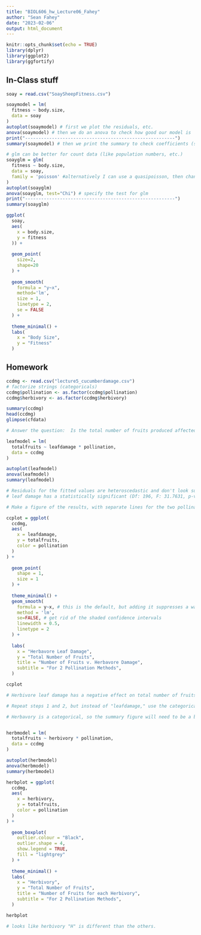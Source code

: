 ```yaml
---
title: "BIOL606_hw_Lecture06_Fahey"
author: "Sean Fahey"
date: "2023-02-06"
output: html_document
---
```


```r
knitr::opts_chunk$set(echo = TRUE)
library(dplyr)
library(ggplot2)
library(ggfortify)
```

## In-Class stuff
```r
soay = read.csv("SoaySheepFitness.csv")

soaymodel = lm(
  fitness ~ body.size,
  data = soay
)
autoplot(soaymodel) # first we plot the residuals, etc.
anova(soaymodel) # then we do an anova to check how good our model is
print("--------------------------------------------------------")
summary(soaymodel) # then we print the summary to check coefficients (slope and intercept) and significance for each variable
```

```r
# glm can be better for count data (like population numbers, etc.)
soayglm = glm(
  fitness ~ body.size,
  data = soay,
  family = 'poisson' #alternatively I can use a quasipoisson, then change anova test method from Chi to F. This is used when residual deviance is way higher than the number of degrees of freedom. Not relevant for this data.
)
autoplot(soayglm)
anova(soayglm, test="Chi") # specify the test for glm
print("--------------------------------------------------------")
summary(soayglm)
```
```r
ggplot(
  soay,
  aes(
    x = body.size,
    y = fitness
  )) + 
  
  geom_point(
    size=2,
    shape=20
  ) +
  
  geom_smooth(
    formula = "y~x",
    method='lm',
    size = 1,
    linetype = 2,
    se = FALSE
  ) +
  
  theme_minimal() +
  labs(
    x = "Body Size",
    y = "Fitness"
  )
```


## Homework
```r

ccdmg <- read.csv("lecture5_cucumberdamage.csv")
# factorize strings (categoricals)
ccdmg$pollination <- as.factor(ccdmg$pollination)
ccdmg$herbivory <- as.factor(ccdmg$herbivory)

summary(ccdmg)
head(ccdmg)
glimpse(cfdata)

```


```r
# Answer the question:  Is the total number of fruits produced affected by herbivore damage to leaves (i.e., "leafdamage") and hand-pollination treatments? (Start with a general linear model and proceed from there)

leafmodel = lm(
  totalfruits ~ leafdamage * pollination,
  data = ccdmg
)

autoplot(leafmodel)
anova(leafmodel)
summary(leafmodel)

# Residuals for the fitted values are heteroscedastic and don't look super great.
# leaf damage has a statistically significant (Df: 196, F: 31.7631, p-value: 6e-8) slightly negative effect on the number of fruits (slope: -0.18345). Pollination method doesn't seem to matter.
```


```r
# Make a figure of the results, with separate lines for the two pollination treatments. 

ccplot = ggplot(
  ccdmg,
  aes(
    x = leafdamage,
    y = totalfruits,
    color = pollination
  )
) + 
  
  geom_point(
    shape = 1,
    size = 1
  ) + 
  
  theme_minimal() +
  geom_smooth(
    formula = y~x, # this is the default, but adding it suppresses a warning
    method = 'lm',
    se=FALSE, # get rid of the shaded confidence intervals
    linewidth = 0.5,
    linetype = 2
  ) +
  
  labs(
    x = "Herbavore Leaf Damage",
    y = "Total Number of Fruits",
    title = "Number of Fruits v. Herbavore Damage",
    subtitle = "For 2 Pollination Methods",
  )

ccplot

# Herbivore leaf damage has a negative effect on total number of fruits, regardless of pollination.
```


```r
# Repeat steps 1 and 2, but instead of "leafdamage," use the categorical treatment variable "herbivory". Think about what the figure will look like for this scenario.

# Herbavory is a categorical, so the summary figure will need to be a boxplot. Also the residuals plot will have specific values for x.


herbmodel = lm(
  totalfruits ~ herbivory * pollination,
  data = ccdmg
)

autoplot(herbmodel)
anova(herbmodel)
summary(herbmodel)
```


```r

herbplot = ggplot(
  ccdmg,
  aes(
    x = herbivory,
    y = totalfruits,
    color = pollination
  )
) + 
  
  geom_boxplot(
    outlier.colour = "Black",
    outlier.shape = 4,
    show.legend = TRUE,
    fill = "lightgrey"
  ) + 
  
  theme_minimal() +
  labs(
    x = "Herbivory",
    y = "Total Number of Fruits",
    title = "Number of Fruits for each Herbivory",
    subtitle = "For 2 Pollination Methods",
  )

herbplot

# looks like herbivory "H" is different than the others. 
```





















